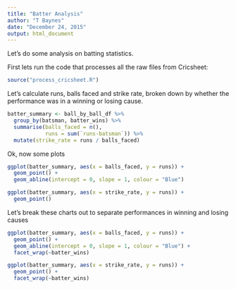 ```yaml
---
title: "Batter Analysis"
author: "T Baynes"
date: "December 24, 2015"
output: html_document
---
```


Let's do some analysis on batting statistics.

First lets run the code that processes all the raw files from Cricsheet:

```r
source("process_cricsheet.R")
```

Let's calculate runs, balls faced and strike rate, broken down by whether the performance was in a winning or losing cause.
```r


batter_summary <- ball_by_ball_df %>%
  group_by(batsman, batter_wins) %>%
  summarise(balls_faced = n(),
            runs = sum(`runs-batsman`)) %>%
  mutate(strike_rate = runs / balls_faced) 

```


Ok, now some plots


```r
ggplot(batter_summary, aes(x = balls_faced, y = runs)) + 
  geom_point() +
  geom_abline(intercept = 0, slope = 1, colour = "Blue") 
```

```r
ggplot(batter_summary, aes(x = strike_rate, y = runs)) + 
  geom_point() 
```

Let's break these charts out to separate performances in winning and losing causes

```r
ggplot(batter_summary, aes(x = balls_faced, y = runs)) + 
  geom_point() +
  geom_abline(intercept = 0, slope = 1, colour = "Blue") +
  facet_wrap(~batter_wins)
```

```r
ggplot(batter_summary, aes(x = strike_rate, y = runs)) + 
  geom_point() +
  facet_wrap(~batter_wins)
```